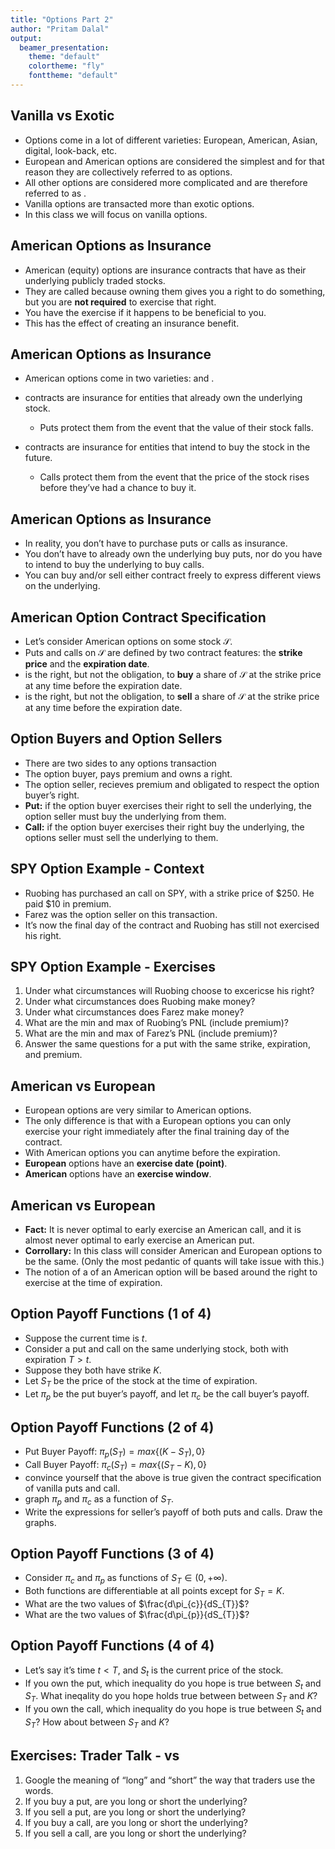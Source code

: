 ```yaml
---
title: "Options Part 2"
author: "Pritam Dalal"
output: 
  beamer_presentation:
    theme: "default"
    colortheme: "fly"
    fonttheme: "default"
---
```


## Vanilla vs Exotic

- Options come in a lot of different varieties: European, American, Asian, digital, look-back, etc.
\vspace{10pt}
- European and American options are considered the simplest and for that reason they are collectively referred to as \emph{vanilla} options.
\vspace{10pt}
- All other options are considered more complicated and are therefore  referred to as \emph{exotic}.
\vspace{10pt}
- Vanilla options are transacted more than exotic options.
\vspace{10pt}
- In this class we will focus on vanilla options. 


## American Options as Insurance

- American (equity) options are insurance contracts that have as their underlying publicly traded stocks.
\vspace{10pt}
- They are called \emph{options} because owning them gives you a right to do something, but you are **not required** to exercise that right.
\vspace{10pt}
- You have the \emph{option} exercise if it happens to be beneficial to you.
\vspace{10pt}
- This \emph{right with out obiligation} has the effect of creating an insurance benefit.


## American Options as Insurance

- American options come in two varieties: \textbf{puts} and \textbf{calls}.
\vspace{10pt}
- \textbf{Put} contracts are insurance for entities that already own the underlying stock.  

    - Puts protect them from the event that the value of their stock falls.
\vspace{10pt}
- \textbf{Call} contracts are insurance for entities that intend to buy the stock in the future.  

    - Calls protect them from the event that the price of the stock rises before they've had a chance to buy it.


## American Options as Insurance

- In reality, you don't have to purchase puts or calls as insurance.
\vspace{5pt}
- You don't have to already own the underlying buy puts, nor do you have to intend to buy the underlying to buy calls.  
\vspace{10pt}
- You can buy and/or sell either contract freely to express different views on the underlying.


## American Option Contract Specification

- Let's consider American options on some stock $\mathcal{S}$.  
\vspace{10pt}
- Puts and calls on $\mathcal{S}$ are defined by two contract features: the **strike price** and the **expiration date**.
\vspace{10pt}
- \textbf{Call:} is the right, but not the obligation, to **buy** a share of $\mathcal{S}$ at the strike price at any time before the expiration date.
\vspace{10pt}
- \textbf{Put:} is the right, but not the obligation, to **sell** a share of $\mathcal{S}$ at the strike price at any time before the expiration date.


## Option Buyers and Option Sellers

- There are two sides to any options transaction
\vspace{10pt}
- The option buyer, pays premium and owns a right.  
\vspace{10pt}
- The option seller, recieves premium and obligated to respect the option buyer's right.
\vspace{10pt}
- **Put:** if the option buyer exercises their right to sell the underlying, the option seller must buy the underlying from them.
\vspace{10pt}
- **Call:** if the option buyer exercises their right buy the underlying, the options seller must sell the underlying to them.


## SPY Option Example - Context

- Ruobing has purchased an call on SPY, with a strike price of \$250.  He paid $10 in premium.
\vspace{10pt}
- Farez was the option seller on this transaction.
\vspace{10pt}
- It's now the final day of the contract and Ruobing has still not exercised his right.


## SPY Option Example - Exercises

1. Under what circumstances will Ruobing choose to excericse his right?
\vspace{10pt}
1. Under what circumstances does Ruobing make money?
\vspace{10pt}
1. Under what circumstances does Farez make money?
\vspace{10pt}
1. What are the min and max of Ruobing's PNL (include premium)?
\vspace{10pt}
1. What are the min and max of Farez's PNL (include premium)?
\vspace{10pt}
1. Answer the same questions for a put with the same strike, expiration, and premium.

## American vs European

- European options are very similar to American options.
\vspace{10pt}
- The only difference is that with a European options you can only exercise your right immediately after the final training day of the contract.
\vspace{10pt}
- With American options you can \emph{early exercise} anytime before the expiration.
\vspace{10pt}
- **European** options have an **exercise date (point)**.  
\vspace{10pt}
- **American** options have an **exercise window**.


## American vs European

- **Fact:** It is never optimal to early exercise an American call, and it is almost never optimal to early exercise an American put.
\vspace{10pt}
- **Corrollary:** In this class will consider American and European options to be the same. (Only the most pedantic of quants will take issue with this.)
\vspace{10pt}
- The notion of a \emph{payoff function} of an American option will be based around the right to exercise at the time of expiration.

## Option Payoff Functions (1 of 4)

- Suppose the current time is $t$.
\vspace{10pt}
- Consider a put and call on the same underlying stock, both with expiration $T > t$.
\vspace{10pt}
- Suppose they both have strike $K$.
\vspace{10pt}
- Let $S_{T}$ be the price of the stock at the time of expiration.
\vspace{10pt}
- Let $\pi_{p}$ be the put buyer's payoff, and let $\pi_{c}$ be the call buyer's payoff.

## Option Payoff Functions (2 of 4)

- Put Buyer Payoff: $\pi_{p}(S_{T}) = max \big \{(K - S_{T}),0 \big \}$
\vspace{10pt}
- Call Buyer Payoff: $\pi_{c}(S_{T}) = max \big \{(S_{T} - K), 0 \big \}$
\vspace{10pt}
- \textbf{Exercise:} convince yourself that the above is true given the contract specification of vanilla puts and call.
\vspace{10pt}
- \textbf{Exercise:} graph $\pi_{p}$ and $\pi_{c}$ as a function of $S_{T}$.
\vspace{10pt}
- \textbf{Exercise:} Write the expressions for seller's payoff of both puts and calls.  Draw the graphs.



## Option Payoff Functions (3 of 4)

- Consider $\pi_{c}$ and $\pi_{p}$ as functions of $S_{T} \in (0, +\infty)$.
\vspace{10pt}
- Both functions are differentiable at all points except for $S_{T} = K$.
\vspace{10pt}
- \textbf{Exercise:} What are the two values of $\frac{d\pi_{c}}{dS_{T}}$?
\vspace{10pt}
- \textbf{Exercise:} What are the two values of $\frac{d\pi_{p}}{dS_{T}}$?


## Option Payoff Functions (4 of 4)

- Let's say it's time $t<T$, and $S_{t}$ is the current price of the stock.
\vspace{10pt}
- \textbf{Exercise:} If you own the put, which inequality do you hope is true between $S_{t}$ and $S_{T}$.  What ineqality do you hope holds true between between $S_{T}$ and $K$?
\vspace{10pt}
- \textbf{Exercise:} If you own the call, which inequality do you hope is true between $S_{t}$ and $S_{T}$? How about between $S_{T}$ and $K$?


## Exercises: Trader Talk - \emph{Long} vs \emph{Short}
1. Google the meaning of "long" and "short" the way that traders use the words.
\vspace{10pt}
1.  If you buy a put, are you long or short the underlying?
\vspace{10pt}
1.  If you sell a put, are you long or short the underlying?
\vspace{10pt}
1.  If you buy a call, are you long or short the underlying?
\vspace{10pt}
1.  If you sell a call, are you long or short the underlying?


